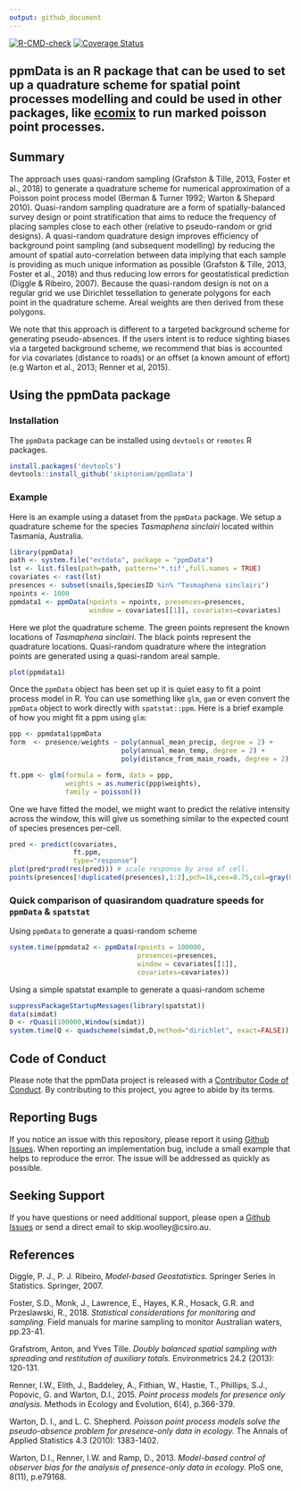 ```yaml
---
output: github_document
---
```


<!-- badges: start -->
  [![R-CMD-check](https://github.com/skiptoniam/ppmData/workflows/R-CMD-check/badge.svg)](https://github.com/skiptoniam/ppmData/actions)
  [![Coverage Status](https://codecov.io/github/skiptoniam/ppmData/coverage.svg?branch=master)](https://codecov.io/github/skiptoniam/ppmData?branch=master)
<!-- badges: end -->
  
## ppmData is an R package that can be used to set up a quadrature scheme for spatial point processes modelling and could be used in other packages, like [ecomix](https://github.com/skiptoniam/ecomix) to run marked poisson point processes.

## Summary

The approach uses quasi-random sampling (Grafston & Tille, 2013, Foster et al., 2018) to generate a quadrature scheme for numerical approximation of a Poisson point process model (Berman & Turner 1992; Warton & Shepard 2010). Quasi-random sampling quadrature are a form of spatially-balanced survey design or point stratification that aims to reduce the frequency of placing samples close to each other (relative to pseudo-random or grid designs). A quasi-random quadrature design improves efficiency of background point sampling (and subsequent modelling) by reducing the amount of spatial auto-correlation between data implying that each sample is providing as much unique information as possible (Grafston & Tille, 2013, Foster et al., 2018) and thus reducing low errors for geostatistical prediction (Diggle & Ribeiro, 2007). Because the quasi-random design is not on a regular grid we use Dirichlet tessellation to generate polygons for each point in the quadrature scheme. Areal weights are then derived from these polygons. 

We note that this approach is different to a targeted background scheme for generating pseudo-absences. If the users intent is to reduce sighting biases via a targeted background scheme, we recommend that bias
is accounted for via covariates (distance to roads) or an offset (a known amount of effort) (e.g Warton et al., 2013; Renner et al, 2015).

## Using the ppmData package

### Installation
The `ppmData` package can be installed using `devtools` or `remotes` R packages.

```r
install.packages('devtools')
devtools::install_github('skiptoniam/ppmData')
```

### Example

Here is an example using a dataset from the `ppmData` package. We setup a quadrature scheme for the species *Tasmaphena sinclairi* located within Tasmania, Australia. 

```r
library(ppmData)
path <- system.file("extdata", package = "ppmData")
lst <- list.files(path=path, pattern='*.tif',full.names = TRUE)
covariates <- rast(lst)
presences <- subset(snails,SpeciesID %in% "Tasmaphena sinclairi")
npoints <- 1000
ppmdata1 <- ppmData(npoints = npoints, presences=presences,
                    window = covariates[[1]], covariates=covariates)
```

Here we plot the quadrature scheme. The green points represent the known locations of *Tasmaphena sinclairi*. The black points represent the quadrature locations. Quasi-random quadrature where the integration points are generated using a quasi-random areal sample.

```r
plot(ppmdata1)
```
Once the `ppmData` object has been set up it is quiet easy to fit a point process
model in R. You can use something like `glm`, `gam` or even convert the 
`ppmData` object to work directly with `spatstat::ppm`. Here is a brief example 
of how you might fit a ppm using `glm`:

```r
ppp <- ppmdata1$ppmData
form  <- presence/weights ~ poly(annual_mean_precip, degree = 2) + 
                            poly(annual_mean_temp, degree = 2) + 
                            poly(distance_from_main_roads, degree = 2)

ft.ppm <- glm(formula = form, data = ppp,
              weights = as.numeric(ppp$weights),
              family = poisson())
```

One we have fitted the model, we might want to predict the relative intensity
across the window, this will give us something similar to the expected count of 
species presences per-cell.

```r
pred <- predict(covariates,
                ft.ppm,
                type="response")
plot(pred*prod(res(pred))) # scale response by area of cell.
points(presences[!duplicated(presences),1:2],pch=16,cex=0.75,col=gray(0.2,0.75))
```

### Quick comparison of quasirandom quadrature speeds for `ppmData` & `spatstat`

Using `ppmData` to generate a quasi-random scheme
```r
system.time(ppmdata2 <- ppmData(npoints = 100000,
                                presences=presences,
                                window = covariates[[1]],
                                covariates=covariates))
```

Using a simple spatstat example to generate a quasi-random scheme
```r
suppressPackageStartupMessages(library(spatstat))
data(simdat)
D <- rQuasi(100000,Window(simdat))
system.time(Q <- quadscheme(simdat,D,method="dirichlet", exact=FALSE))
```


## Code of Conduct
  
Please note that the ppmData project is released with a [Contributor Code of Conduct](https://contributor-covenant.org/version/2/0/CODE_OF_CONDUCT.html). By contributing to this project, you agree to abide by its terms.

## Reporting Bugs

If you notice an issue with this repository, please report it using [Github Issues](https://github.com/skiptoniam/ppmData/issues). When reporting an implementation bug, include a small example that helps to reproduce the error. The issue will be addressed as quickly as possible.

## Seeking Support

If you have questions or need additional support, please open a [Github Issues](https://github.com/skiptoniam/ppmData/issues) or send a direct email to skip.woolley@csiro.au.


## References 

Diggle, P. J., P. J. Ribeiro, *Model-based Geostatistics*. Springer Series in Statistics. Springer, 2007.

Foster, S.D., Monk, J., Lawrence, E., Hayes, K.R., Hosack, G.R. and Przeslawski, R., 2018. *Statistical considerations for monitoring and sampling.* Field manuals for marine sampling to monitor Australian waters, pp.23-41.

Grafstrom, Anton, and Yves Tille. *Doubly balanced spatial sampling with spreading and restitution of auxiliary totals.* Environmetrics 24.2 (2013): 120-131.

Renner, I.W., Elith, J., Baddeley, A., Fithian, W., Hastie, T., Phillips, S.J., Popovic, G. and Warton, D.I., 2015. *Point process models for presence only analysis.* Methods in Ecology and Evolution, 6(4), p.366-379.

Warton, D. I., and L. C. Shepherd. *Poisson point process models solve the pseudo-absence problem for presence-only data in ecology.* The Annals of Applied Statistics 4.3 (2010): 1383-1402.

Warton, D.I., Renner, I.W. and Ramp, D., 2013. *Model-based control of observer bias for the analysis of presence-only data in ecology.* PloS one, 8(11), p.e79168.


